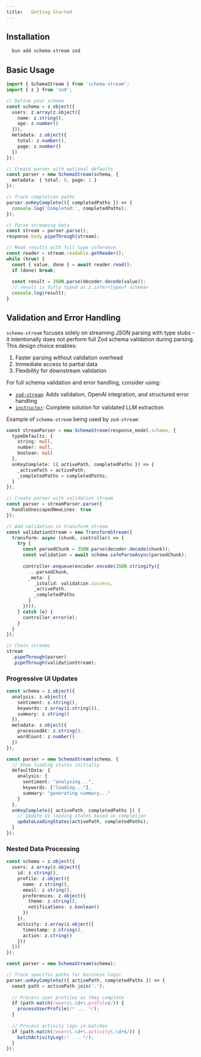 ```yaml
---
title:   Getting Started
---
```


## Installation

```bash
  bun add schema-stream zod
```

## Basic Usage

```typescript
import { SchemaStream } from 'schema-stream';
import { z } from 'zod';

// Define your schema
const schema = z.object({
  users: z.array(z.object({
    name: z.string(),
    age: z.number()
  })),
  metadata: z.object({
    total: z.number(),
    page: z.number()
  })
});

// Create parser with optional defaults
const parser = new SchemaStream(schema, {
  metadata: { total: 0, page: 1 }
});

// Track completion paths
parser.onKeyComplete(({ completedPaths }) => {
  console.log('Completed:', completedPaths);
});

// Parse streaming data
const stream = parser.parse();
response.body.pipeThrough(stream);

// Read results with full type inference
const reader = stream.readable.getReader();
while (true) {
  const { value, done } = await reader.read();
  if (done) break;
  
  const result = JSON.parse(decoder.decode(value));
  // result is fully typed as z.infer<typeof schema>
  console.log(result);
}
```


## Validation and Error Handling

`schema-stream` focuses solely on streaming JSON parsing with type stubs - it intentionally does not perform full Zod schema validation during parsing. This design choice enables:

1. Faster parsing without validation overhead
2. Immediate access to partial data
3. Flexibility for downstream validation

For full schema validation and error handling, consider using:

- [`zod-stream`](https://www.npmjs.com/package/zod-stream): Adds validation, OpenAI integration, and structured error handling
- [`instructor`](https://www.npmjs.com/package/@instructor-ai/instructor): Complete solution for validated LLM extraction

Example of `schema-stream` being used by `zod-stream`:

```typescript
const streamParser = new SchemaStream(response_model.schema, {
  typeDefaults: {
    string: null,
    number: null,
    boolean: null
  },
  onKeyComplete: ({ activePath, completedPaths }) => {
    _activePath = activePath;
    _completedPaths = completedPaths;
  }
});

// Create parser with validation stream
const parser = streamParser.parse({
  handleUnescapedNewLines: true
});

// Add validation in transform stream
const validationStream = new TransformStream({
  transform: async (chunk, controller) => {
    try {
      const parsedChunk = JSON.parse(decoder.decode(chunk));
      const validation = await schema.safeParseAsync(parsedChunk);
      
      controller.enqueue(encoder.encode(JSON.stringify({
        ...parsedChunk,
        _meta: {
          _isValid: validation.success,
          _activePath,
          _completedPaths
        }
      })));
    } catch (e) {
      controller.error(e);
    }
  }
});

// Chain streams
stream
  .pipeThrough(parser)
  .pipeThrough(validationStream);
```


### Progressive UI Updates

```typescript
const schema = z.object({
  analysis: z.object({
    sentiment: z.string(),
    keywords: z.array(z.string()),
    summary: z.string()
  }),
  metadata: z.object({
    processedAt: z.string(),
    wordCount: z.number()
  })
});

const parser = new SchemaStream(schema, {
  // Show loading states initially
  defaultData: {
    analysis: {
      sentiment: "analyzing...",
      keywords: ["loading..."],
      summary: "generating summary..."
    }
  },
  onKeyComplete({ activePath, completedPaths }) {
    // Update UI loading states based on completion
    updateLoadingStates(activePath, completedPaths);
  }
});
```

### Nested Data Processing

```typescript
const schema = z.object({
  users: z.array(z.object({
    id: z.string(),
    profile: z.object({
      name: z.string(),
      email: z.string(),
      preferences: z.object({
        theme: z.string(),
        notifications: z.boolean()
      })
    }),
    activity: z.array(z.object({
      timestamp: z.string(),
      action: z.string()
    }))
  }))
});

const parser = new SchemaStream(schema);

// Track specific paths for business logic
parser.onKeyComplete(({ activePath, completedPaths }) => {
  const path = activePath.join('.');
  
  // Process user profiles as they complete
  if (path.match(/users\.\d+\.profile$/)) {
    processUserProfile(/* ... */);
  }
  
  // Process activity logs in batches
  if (path.match(/users\.\d+\.activity\.\d+$/)) {
    batchActivityLog(/* ... */);
  }
});
```
